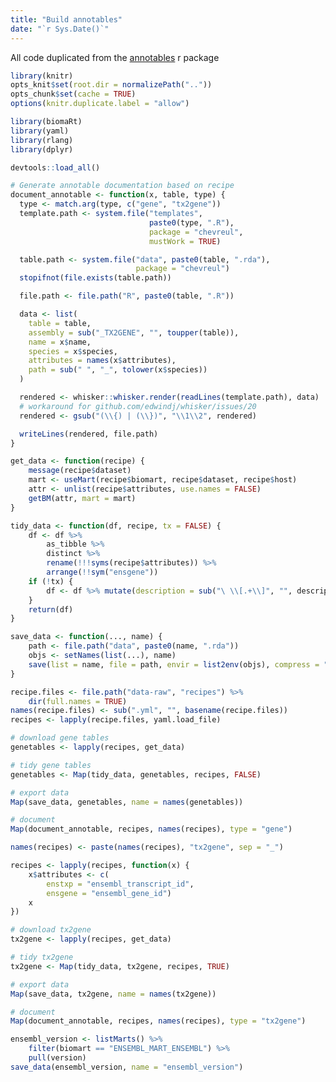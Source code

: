 ```yaml
---
title: "Build annotables"
date: "`r Sys.Date()`"
---
```


All code duplicated from the [annotables](https://github.com/stephenturner/annotables/blob/master/DESCRIPTION) r package 

```r
library(knitr)
opts_knit$set(root.dir = normalizePath(".."))
opts_chunk$set(cache = TRUE)
options(knitr.duplicate.label = "allow")

library(biomaRt)
library(yaml)
library(rlang)
library(dplyr)

devtools::load_all()
```

```r
# Generate annotable documentation based on recipe
document_annotable <- function(x, table, type) {
  type <- match.arg(type, c("gene", "tx2gene"))
  template.path <- system.file("templates",
                               paste0(type, ".R"),
                               package = "chevreul",
                               mustWork = TRUE)

  table.path <- system.file("data", paste0(table, ".rda"),
                            package = "chevreul")
  stopifnot(file.exists(table.path))

  file.path <- file.path("R", paste0(table, ".R"))

  data <- list(
    table = table,
    assembly = sub("_TX2GENE", "", toupper(table)),
    name = x$name,
    species = x$species,
    attributes = names(x$attributes),
    path = sub(" ", "_", tolower(x$species))
  )

  rendered <- whisker::whisker.render(readLines(template.path), data)
  # workaround for github.com/edwindj/whisker/issues/20
  rendered <- gsub("(\\{) | (\\})", "\\1\\2", rendered)

  writeLines(rendered, file.path)
}

```

```r
get_data <- function(recipe) {
    message(recipe$dataset)
    mart <- useMart(recipe$biomart, recipe$dataset, recipe$host)
    attr <- unlist(recipe$attributes, use.names = FALSE)
    getBM(attr, mart = mart)
}

tidy_data <- function(df, recipe, tx = FALSE) {
    df <- df %>%
        as_tibble %>%
        distinct %>%
        rename(!!!syms(recipe$attributes)) %>%
        arrange(!!sym("ensgene"))
    if (!tx) {
        df <- df %>% mutate(description = sub("\ \\[.+\\]", "", description, perl = TRUE))
    }
    return(df)
}

save_data <- function(..., name) {
    path <- file.path("data", paste0(name, ".rda"))
    objs <- setNames(list(...), name)
    save(list = name, file = path, envir = list2env(objs), compress = "xz")
}
```

```r
recipe.files <- file.path("data-raw", "recipes") %>%
    dir(full.names = TRUE)
names(recipe.files) <- sub(".yml", "", basename(recipe.files))
recipes <- lapply(recipe.files, yaml.load_file)
```

```r
# download gene tables
genetables <- lapply(recipes, get_data)

# tidy gene tables
genetables <- Map(tidy_data, genetables, recipes, FALSE)

# export data
Map(save_data, genetables, name = names(genetables))

# document
Map(document_annotable, recipes, names(recipes), type = "gene")

```

```r
names(recipes) <- paste(names(recipes), "tx2gene", sep = "_")

recipes <- lapply(recipes, function(x) {
    x$attributes <- c(
        enstxp = "ensembl_transcript_id",
        ensgene = "ensembl_gene_id")
    x
})

# download tx2gene
tx2gene <- lapply(recipes, get_data)

# tidy tx2gene
tx2gene <- Map(tidy_data, tx2gene, recipes, TRUE)

# export data
Map(save_data, tx2gene, name = names(tx2gene))

# document
Map(document_annotable, recipes, names(recipes), type = "tx2gene")

```

```r
ensembl_version <- listMarts() %>%
    filter(biomart == "ENSEMBL_MART_ENSEMBL") %>%
    pull(version)
save_data(ensembl_version, name = "ensembl_version")
```

